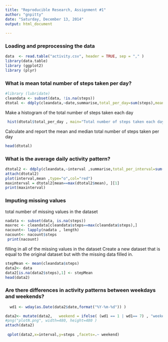 ```yaml
---
title: "Reproducible Research, Assignment #1"
author: "gnpitty"
date: "Saturday, December 13, 2014"
output: html_document
 
---
```


### Loading and preprocessing the data

```r
data  <- read.table("activity.csv", header = TRUE, sep = "," ) 
library(data.table)
library (ggplot2)
library (plyr)
```  
### What is mean total number of steps taken per day?
```r
#library (lubridate)
cleandata <- subset(data, !is.na(steps))
dtotal <- ddply(cleandata,~date,summarise,total_per_day=sum(steps),mean=mean(steps),median=median(steps))
```
Make a histogram of the total number of steps taken each day
```r
 
 hist(dtotal$total_per_day , main="Total number of steps taken each day",xlab="steps taken each day")
```

Calculate and report the mean and median total number of steps taken per day
```r
head(dtotal) 
```

### What is the average daily activity pattern?
```r
dtotal2 <- ddply(cleandata,~interval ,summarise,total_per_interval=sum(steps),mean=mean(steps))
attach(dtotal2) 
plot(interval,mean ,type="o",col="red")
maxinterval = dtotal2[mean==max(dtotal2$mean), ][1]
print(maxinterval)
```

### Imputing missing values
 total number of missing values in the dataset 
```r
nadata <- subset(data, is.na(steps))
maxrec <- cleandata[cleandata$steps==max(cleandata$steps),]
nacount<- lapply(nadata , length)
nacount<- nacount$steps
 print(nacount)
```
 filling in all of the missing values in the dataset
 Create a new dataset that is equal to the original dataset but with the missing data filled in.
```r
stepMean <- mean(cleandata$steps)
data2<- data
data2[is.na(data2$steps),1] <- stepMean 
head(data2)
```


### Are there differences in activity patterns between weekdays and weekends?
```r

  wd1 <- wday(as.Date(data2$date,format("%Y-%m-%d")) )

data2<- mutate(data2,   weekend = ifelse( (wd1 == 1 | wd1== 7) , "weekend","weekday" ) )
#png("plotN.png", width=480, height=480 )
attach(data2)
 
 qplot(data2,x=interval,y=steps ,facets=.~ weekend)

```

 